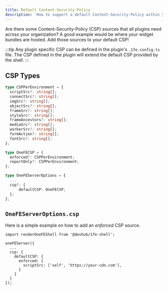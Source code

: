 ```yaml
---
title: Default Content-Security-Policy
description: 'How to support a default Content-Security-Policy within your 1fe instance'
---
```


Are there some Content-Security-Policy (CSP) sources that all plugins need across your organization? A good example would be where your widget bundles are hosted. Add those sources to your default CSP!

:::tip
Any plugin specific CSP can be defined in the plugin's `.1fe.config.ts` file. The CSP defined in the plugin will extend the default CSP provided by the shell.
:::

## CSP Types

```ts
type CSPPerEnvironment = {
  scriptSrc?: string[];
  connectSrc?: string[];
  imgSrc?: string[];
  objectSrc?: string[];
  frameSrc?: string[];
  styleSrc?: string[];
  frameAncestors?: string[];
  mediaSrc?: string[];
  workerSrc?: string[];
  formAction?: string[];
  fontSrc?: string[];
};

type OneFECSP = {
  enforced?: CSPPerEnvironment;
  reportOnly?: CSPPerEnvironment;
};

type OneFEServerOptions = {
  ...
  csp?: {
      defaultCSP: OneFECSP;
  };
};
```

## `OneFEServerOptions.csp`

Here is a simple example on how to add an *enforced* CSP source.

```tsx
import renderOneFEShell from '@devhub/1fe-shell';

oneFEServer({
  ...
  csp: {
    defaultCSP: {
      enforced: {
        scriptSrc: ['self', 'https://your-cdn.com'],
      }
    }
  }
});
```
